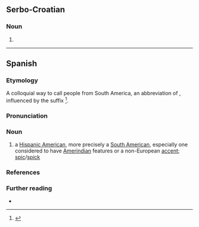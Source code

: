 ==Serbo-Croatian==

===Noun===
{{head|sh|noun form}}

# {{inflection of|sh|sudac||gen|p}}

----

==Spanish==

===Etymology===
A colloquial way to call people from South America, an abbreviation of {{m|es|sudamericano|'''suda'''meri'''ca'''no|South American}}, influenced by the suffix {{m|es|-aco}}<ref>{{R:DRAE|entry=sudaca|id=Yd8e5OX}}</ref>.

===Pronunciation===
{{es-IPA}}

===Noun===
{{es-noun|mf}}

# {{lb|es|Spain|offensive|derogatory|vulgar|slang}} a [[Hispanic American]], more precisely a [[South American]], especially one considered to have [[Amerindian]] features or a non-European [[accent]]; [[spic]]/[[spick]]
#: {{syn|es|panchito}}

===References===
<references/>

===Further reading===
* {{R:DRAE}}

{{cln|es|ethnic slurs}}